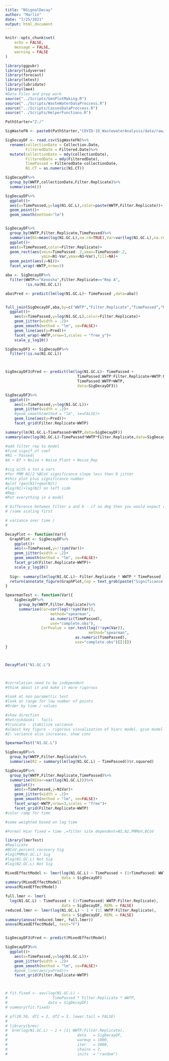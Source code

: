 ```yaml
---
title: "NSignalDecay"
author: "Marlin"
date: "7/25/2021"
output: html_document
---
```

```r
knitr::opts_chunk$set(
	echo = FALSE,
	message = FALSE,
	warning = FALSE
)
```

```r
library(ggpubr)
library(tidyverse)
library(forecast)
library(lmtest)
library(lubridate)
library(lme4)
#Data Files and prep work
source("../Scripts/GenPlotMaking.R")
source("../Scripts/WasteWaterDataProccess.R")
source("../Scripts/CassesDataProccess.R")
source("../Scripts/HelperFunctions.R")
```

```r
PathStarter="Z:/"

SigWasteFN <- paste0(PathStarter,"COVID-19_WastewaterAnalysis/data/raw/TimeSeriesDataforStats072321.csv")

SigDecayDF <- read.csv(SigWasteFN)%>%
  rename(collectionDate = Collection.Date,
         FilteredDate = Filtered.Date)%>%
  mutate(collectionDate = mdy(collectionDate), 
         FilteredDate = mdy(FilteredDate),
         TimePassed = FilteredDate-collectionDate,
         N1.CT = as.numeric(N1.CT))

```
```r

SigDecayDF%>%
  group_by(WWTP,collectionDate,Filter.Replicate)%>%
  summarise(n())

SigDecayDF%>%
  ggplot()+
  aes(x=TimePassed,y=log(N1.GC.L),color=paste(WWTP,Filter.Replicate))+
  geom_point()+
  geom_smooth(method="lm")


SigDecayDF%>%
  group_by(WWTP,Filter.Replicate,TimePassed)%>%
  summarise(N1=mean(log(N1.GC.L),na.rm=TRUE),Var=var(log(N1.GC.L),na.rm=TRUE))%>%
  ggplot()+
  aes(x=TimePassed,color=Filter.Replicate)+
  geom_rect(aes(xmin=TimePassed-.2,xmax=TimePassed+.2,
                ymin=N1-Var,ymax=N1+Var),fill=NA)+
  geom_point(aes(y=N1))+
  facet_wrap(~WWTP,nrow=3)
```
```r
aba <- SigDecayDF%>%
  filter(WWTP=="Kenosha",Filter.Replicate=="Rep A",
         !is.na(N1.GC.L))

aba$Pred <- predict(lm(log(N1.GC.L)~ TimePassed ,data=aba))


full_join(SigDecayDF,aba,by=c("WWTP","Filter.Replicate","TimePassed","N1.GC.L"))%>%
  ggplot()+
    aes(x=TimePassed,y=log(N1.GC.L),color=Filter.Replicate)+
    geom_jitter(width = .2)+
    geom_smooth(method = "lm", se=FALSE)+
    geom_line(aes(y=Pred))+
    facet_wrap(~WWTP,nrow=3,scales = "free_y")+
    scale_y_log10()

SigDecayDF3 <- SigDecayDF%>%
  filter(!is.na(N1.GC.L))



SigDecayDF3$Pred <- predict(lm(log(N1.GC.L)~ TimePassed + 
                                TimePassed:WWTP:Filter.Replicate+WWTP:Filter.Replicate+
                                TimePassed:WWTP+WWTP,
                                data=SigDecayDF3))

SigDecayDF3%>%
  ggplot()+
    aes(x=TimePassed,y=log(N1.GC.L))+
    geom_jitter(width = .2)+
    #geom_smooth(method = "lm", se=FALSE)+
    geom_line(aes(y=Pred))+
    facet_grid(Filter.Replicate~WWTP)
```



```r
summary(lm(N1.GC.L~TimePassed+WWTP,data=SigDecayDF))
summary(aov(log(N1.GC.L)~TimePassed*WWTP*Filter.Replicate,data=SigDecayDF))

#add filter rep to model
#find signif of coef
#N1 ~ Passed|
#A + BT + Noise + Noise_Plant + Noise_Rep

#sig with a ton a vars
#for PMM N1/2 %BCoV significance slope less then 0 jitter
#this plot plus significance number
#plot (geo(N1)+geo(N2))
#log(N1)+log(N2) on left side
#Rep:
#Put everything in a model 

# Difference between filter a and b - if no deg then you would expect constant 
# /some scaling first

# variance over time / 
#

DecayPlot <- function(Var){
  GraphPlot <- SigDecayDF%>%
    ggplot()+
    aes(x=TimePassed,y=!!sym(Var))+
    geom_jitter(width = .2)+
    geom_smooth(method = "lm", se=FALSE)+
    facet_grid(Filter.Replicate~WWTP)+
    scale_y_log10()
  
  Sig<- summary(lm(log(N1.GC.L)~ Filter.Replicate * WWTP * TimePassed ,data=SigDecayDF))[[4]][41]
  return(annotate_figure(GraphPlot,top = text_grob(paste("Significance:",signif(0,3)))))
}

SpearmanTest <- function(Var){
    SigDecayDF%>%
      group_by(WWTP,Filter.Replicate)%>%
      summarise(Cor=cor(log(!!sym(Var)),
                    method="spearman",
                    as.numeric(TimePassed),
                    use="complete.obs"),
                CorPvalue = cor.test(log(!!sym(Var)),
                                     method="spearman",
                               as.numeric(TimePassed),
                               use="complete.obs")[[3]])
}



DecayPlot("N1.GC.L")



#correlation need to be independent
#think about it and make it more rigorous

#look at non parametric test
#look at range for low number of points
#Order by time / values

#show direction
#hetroskdaski - fails
#truncate - stabilize variance
#almost key figure - rigorous visualization of hiarc model. give model 2
#2: variance also increaces. show conc

SpearmanTest("N1.GC.L")

SigDecayDF%>%
  group_by(WWTP,Filter.Replicate)%>%
  summarise(R2 = summary(lm(log(N1.GC.L) ~ TimePassed))$r.squared)
```

```r
SigDecayDF%>%
  group_by(WWTP,Filter.Replicate,TimePassed)%>%
  summarise(N1Var=var(log(N1.GC.L)))%>%
    ggplot()+
    aes(x=TimePassed,y=N1Var)+
    geom_jitter(width = .2)+
    geom_smooth(method = "lm", se=FALSE)+
    facet_wrap(~WWTP,nrow=3,scales = "free")+
    facet_grid(Filter.Replicate~WWTP)
#color ramp for time

#some weighted based on lag time

#Formal Hiar fixed = time ,=filter site dependent=N1,N2,PMMoV,BCoV
```


```r
library(lmerTest)
#Replicate
#BCoV.percent.recovery Sig
#log(PMMoV.GC.L) Sig
#log(N1.GC.L) Not Sig
#log(N2.GC.L) Not Sig

MixedEffectModel <- lmer(log(N1.GC.L) ~ TimePassed + (1+TimePassed| WWTP:Filter.Replicate), 
                         data = SigDecayDF)
summary(MixedEffectModel)
anova(MixedEffectModel)

full.lmer <- lmer(
  log(N1.GC.L) ~ TimePassed + (1+TimePassed| WWTP:Filter.Replicate), 
                         data = SigDecayDF, REML = FALSE)
reduced.lmer <- lmer(log(N1.GC.L) ~ 1 + (1| WWTP:Filter.Replicate), 
                         data = SigDecayDF, REML = FALSE)
summary(anova(reduced.lmer, full.lmer))
anova(MixedEffectModel, test="F")


SigDecayDF3$Pred <- predict(MixedEffectModel)

SigDecayDF3%>%
  ggplot()+
    aes(x=TimePassed,y=log(N1.GC.L))+
    geom_jitter(width = .2)+
    geom_smooth(method = "lm", se=FALSE)+
    #geom_line(aes(y=Pred))+
    facet_grid(Filter.Replicate~WWTP)



# fit.fixed <- aov(log(N1.GC.L) ~ 
#                    TimePassed * Filter.Replicate * WWTP,
#                  data = SigDecayDF)
# summary(fit.fixed)

# pf(20.58, df1 = 2, df2 = 3, lower.tail = FALSE)
# 
# library(brms)
#  brm(log(N1.GC.L) ~ 1 + (1| WWTP:Filter.Replicate), 
#                               data   = SigDecayDF, 
#                               warmup = 1000, 
#                               iter   = 3000, 
#                               chains = 2, 
#                               inits  = "random")

```